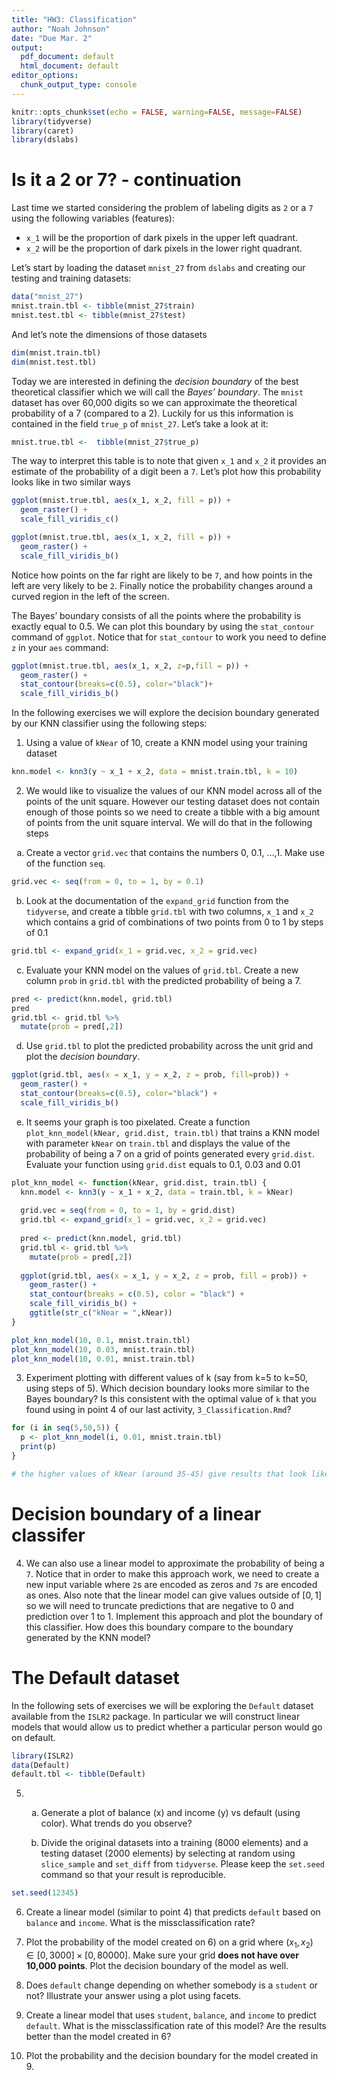 ```yaml
---
title: "HW3: Classification"
author: "Noah Johnson"
date: "Due Mar. 2"
output:
  pdf_document: default
  html_document: default
editor_options:
  chunk_output_type: console
---
```


```r
knitr::opts_chunk$set(echo = FALSE, warning=FALSE, message=FALSE)
library(tidyverse)
library(caret)
library(dslabs)
```

# Is it a 2 or 7? - continuation

Last time we started considering the problem of labeling digits as `2` or a `7` using the following variables (features):

* `x_1` will be the proportion of dark pixels in the upper left quadrant.
* `x_2` will be the proportion of dark pixels in the lower right quadrant.

Let's start by loading the dataset `mnist_27` from `dslabs` and creating our testing and training datasets:

```r
data("mnist_27")
mnist.train.tbl <- tibble(mnist_27$train)
mnist.test.tbl <- tibble(mnist_27$test)
```

And let's note the dimensions of those datasets

```r
dim(mnist.train.tbl)
dim(mnist.test.tbl)
```

Today we are interested in defining the *decision boundary* of the best theoretical classifier which we will call the *Bayes' boundary*. The `mnist` dataset has over 60,000 digits so we can approximate the theoretical probability of a 7 (compared to a 2). Luckily for us this information is contained in the field `true_p` of `mnist_27`. Let's take a look at it:

```r
mnist.true.tbl <-  tibble(mnist_27$true_p)
```

The way to interpret this table is to note that given `x_1` and `x_2` it provides an estimate of the probability of a digit been a `7`. Let's plot how this probability looks like in two similar ways

```r
ggplot(mnist.true.tbl, aes(x_1, x_2, fill = p)) +
  geom_raster() +
  scale_fill_viridis_c()
```

```r
ggplot(mnist.true.tbl, aes(x_1, x_2, fill = p)) +
  geom_raster() +
  scale_fill_viridis_b()
```

Notice how points on the far right are likely to be `7`, and how points in the left are very likely to be `2`. Finally notice the probability changes around a curved region in the left of the screen.

The Bayes' boundary consists of all the points where the probability is exactly equal to 0.5. We can plot this boundary by using the `stat_contour` command of `ggplot`. Notice that for `stat_contour` to work you need to define `z` in your `aes` command:

```r
ggplot(mnist.true.tbl, aes(x_1, x_2, z=p,fill = p)) +
  geom_raster() +
  stat_contour(breaks=c(0.5), color="black")+
  scale_fill_viridis_b()
```

In the following exercises we will explore the decision boundary generated by our KNN classifier using the following steps:


1. Using a value of `kNear` of 10, create a KNN model using your training dataset
```r
knn.model <- knn3(y ~ x_1 + x_2, data = mnist.train.tbl, k = 10)
```
2. We would like to visualize the values of our KNN model across all of the points of the unit square. However our testing dataset does not contain enough of those points so we need to create a tibble with a big amount of points from the unit square interval. We will do that in the following steps

a. Create a vector `grid.vec` that contains the numbers 0, 0.1, ...,1. Make use of the function `seq`.
```r
grid.vec <- seq(from = 0, to = 1, by = 0.1)
```

b. Look at the documentation of the `expand_grid` function from the `tidyverse`, and create a tibble `grid.tbl` with two columns, `x_1` and `x_2` which contains a grid of combinations of two points from 0 to 1 by steps of 0.1
```r
grid.tbl <- expand_grid(x_1 = grid.vec, x_2 = grid.vec)
```

c. Evaluate your KNN model on the values of `grid.tbl`. Create a new column `prob` in `grid.tbl` with the predicted probability of being a 7.
```r
pred <- predict(knn.model, grid.tbl)
pred
grid.tbl <- grid.tbl %>%
  mutate(prob = pred[,2])
```

d. Use `grid.tbl` to plot the predicted probability across the unit grid and plot the *decision boundary*.
```r
ggplot(grid.tbl, aes(x = x_1, y = x_2, z = prob, fill=prob)) +
  geom_raster() +
  stat_contour(breaks=c(0.5), color="black") +
  scale_fill_viridis_b()
```

e. It seems your graph is too pixelated. Create a function `plot_knn_model(kNear, grid.dist, train.tbl)` that trains a KNN model with parameter `kNear` on `train.tbl` and displays the value of the probability of being a 7 on a grid of points generated every `grid.dist`. Evaluate your function using `grid.dist` equals to 0.1, 0.03 and 0.01
```r
plot_knn_model <- function(kNear, grid.dist, train.tbl) {
  knn.model <- knn3(y ~ x_1 + x_2, data = train.tbl, k = kNear)
  
  grid.vec = seq(from = 0, to = 1, by = grid.dist)
  grid.tbl <- expand_grid(x_1 = grid.vec, x_2 = grid.vec)
  
  pred <- predict(knn.model, grid.tbl)
  grid.tbl <- grid.tbl %>%
    mutate(prob = pred[,2])
  
  ggplot(grid.tbl, aes(x = x_1, y = x_2, z = prob, fill = prob)) +
    geom_raster() +
    stat_contour(breaks = c(0.5), color = "black") +
    scale_fill_viridis_b() +
    ggtitle(str_c("kNear = ",kNear))
}

plot_knn_model(10, 0.1, mnist.train.tbl)
plot_knn_model(10, 0.03, mnist.train.tbl)
plot_knn_model(10, 0.01, mnist.train.tbl)
```

3. Experiment plotting with different values of k (say from k=5 to k=50, using steps of 5). Which decision boundary looks more similar to the Bayes boundary? Is this consistent with the optimal value of `k` that you found using in point 4 of our last activity, `3_Classification.Rmd`?
```r
for (i in seq(5,50,5)) {
  p <- plot_knn_model(i, 0.01, mnist.train.tbl)
  print(p)
}

# the higher values of kNear (around 35-45) give results that look like the Bayes boundary
```

# Decision boundary of a linear classifer

4. We can also use a linear model to approximate the probability of being a `7`. Notice that in order to make this approach work, we need to create a new input variable where `2`s are encoded as zeros and `7`s are encoded as ones. Also note that the linear model can give values outside of $[0,1]$ so we will need to truncate predictions that are negative to 0 and prediction over 1 to 1. Implement this approach and plot the boundary of this classifier. How does this boundary compare to the boundary generated by the KNN model?


# The Default dataset

In the following sets of exercises we will be exploring the `Default` dataset available from the `ISLR2` package. In particular we will construct linear models that would allow us to predict whether a particular person would go on default. 

```r
library(ISLR2)
data(Default)
default.tbl <- tibble(Default)
```


5. 

    a. Generate a plot of balance (x) and income (y) vs default (using color). What trends do you observe?  

    b. Divide the original datasets into a training (8000 elements) and a testing dataset (2000 elements) by selecting at random using `slice_sample` and `set_diff` from `tidyverse`. Please keep the `set.seed` command so that your result is reproducible. 

```r
set.seed(12345)
```


6. Create a linear model (similar to point 4) that predicts `default` based on `balance` and `income`. What is the missclassification rate?

7. Plot the probability of the model created on 6) on a grid where $(x_1,x_2) \in [0,3000]\times[0,80000]$. Make sure your grid **does not have over 10,000 points**. Plot the decision boundary of the model as well. 

8. Does `default` change depending on whether somebody is a `student` or not? Illustrate your answer using a plot using facets.

9. Create a linear model that uses `student`, `balance`, and `income` to predict `default`. What is the missclassification rate of this model? Are the results better than the model created in 6?

10. Plot the probability and the decision boundary for the model created in 9.
